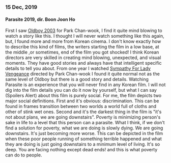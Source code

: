 
### 15 Dec, 2019
#### Parasite 2019, dir. Boon Joon Ho

<Frames
  photos={para}
  title="It's not about plans, we are going downstairs!"
  href="parasite-short-thoughts"
  totalPages={0}
  initialLength={8}
  disallowScrollLoad={true}
/>

First I saw [Oldboy 2003](https://www.rottentomatoes.com/m/oldboy) for Park Chan-wook, I find it quite mind blowing to watch a story like this. 
I thought I will never watch something like this again, but, I found more and more from Korean cinema. I don't know exactly how to describe this kind of films, 
the writers starting the film in a low base, at the middle ,or sometimes, end of the film you got shocked! I think Korean directors are very skilled in creating mind blowing, unexpected, and visual moments.
They have good stories and always have that intelligent specific details to tell you about. From one year I watched [Sympathy For Lady Vengeance](https://www.rottentomatoes.com/m/sympathy_for_lady_vengeance)
directed by Park Chan-wook I found it quite normal not as the same level of Oldboy but there is a good story and details. 
Watching Parasite is an experience that you will never find in any Korean film. I will not dig into the film details you can do it
now by yourself, but what I can say (Spoilers Alert) about this film is purely social. For me, the film depicts two major social definitions. 
First and it's obvious: discrimination. This can be found in frames transition between two worlds a world full of cloths and other of stink wet ones. 
Second and it's the darkest thing in the film is "it's not about plans, we are going downstairs". Poverty is minimizing person's sake in life to a level that this person can a parasite. 
What I think, if we don't find a solution for poverty, what we are doing is slowly dying. We are going downstairs. It's just becoming more worse.
This can be depicted in the film when these poor people running of something terrible happened and what they are doing is just going downstairs to a minimum level of living. 
It's so deep. You are facing nothing except dead ends! and this is what poverty can do to people.